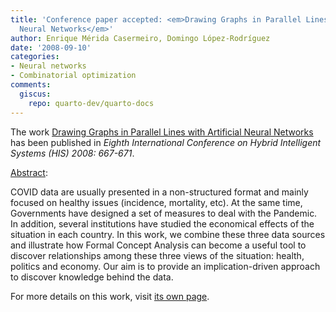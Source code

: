```yaml
---
title: 'Conference paper accepted: <em>Drawing Graphs in Parallel Lines with Artificial
  Neural Networks</em>'
author: Enrique Mérida Casermeiro, Domingo López-Rodríguez
date: '2008-09-10'
categories:
- Neural networks
- Combinatorial optimization
comments:
  giscus:
    repo: quarto-dev/quarto-docs
---
```


The work <u>Drawing Graphs in Parallel Lines with Artificial Neural Networks</u> has been published in <em>Eighth International Conference on Hybrid Intelligent Systems (HIS) 2008: 667-671</em>.

<u>Abstract</u>:



COVID data are usually presented in a non-structured format and mainly focused on healthy issues (incidence, mortality, etc). At the same time, Governments have designed a set of measures to deal with the Pandemic. In addition, several institutions have studied the economical effects of the situation in each country. In this work, we combine these three data sources and  illustrate how Formal Concept Analysis can become a useful tool to discover relationships among these three views of the situation: health, politics and economy. Our aim is to provide an implication-driven approach to discover knowledge behind the data.




For more details on this work, visit <a href='/publications/conferences/2008-his2'>its own page</a>.
